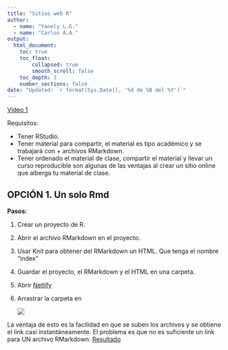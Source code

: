 ```yaml
---
title: "Sitios web R"
author:
  - name: "Yanely L.G."
  - name: "Carlos A.A."
output: 
  html_document:
    toc: true
    toc_float:
        collapsed: true
        smooth_scroll: false
    toc_depth: 3
    number_sections: false
date: "Updated: `r format(Sys.Date(), '%d de %B del %Y')`"
---
```


[Video 1](https://rstudio.com/resources/webinars/sharing-on-short-notice-how-to-get-your-materials-online-with-r-markdown/?s=09)

Requisitos:

-   Tener RStudio.
-   Tener material para compartir, el material es tipo académico y se trabajará con + archivos RMarkdown.
-   Tener ordenado el material de clase, compartir el material y llevar un curso reproducible son algunas de las ventajas al crear un sitio online que alberga tu material de clase.

## OPCIÓN 1. Un solo Rmd

**Pasos:**

1.   Crear un proyecto de R.

2.  Abrir el archivo RMarkdown en el proyecto.

3.  Usar Knit para obtener del RMarkdown un HTML. Que tenga el nombre "index"

4.  Guardar el proyecto, el RMarkdown y el HTML en una carpeta.

5.  Abrir [Netlify](https://app.netlify.com/drop)

6.  Arrastrar la carpeta en

    ![](images/sitios_web_1.PNG)

La ventaja de esto es la facilidad en que se suben los archivos y se obtiene el link casi instantáneamente. El problema es que no es suficiente un link para UN archivo RMarkdown. [Resultado](http://unruffled-goldwasser-a5e326.netlify.app/)

